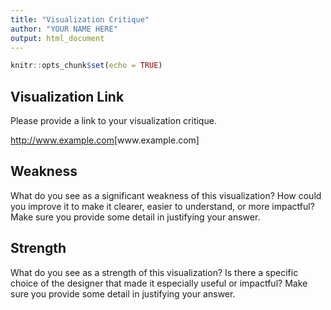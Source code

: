 ```yaml
---
title: "Visualization Critique"
author: "YOUR NAME HERE"
output: html_document
---
```


```r
knitr::opts_chunk$set(echo = TRUE)
```

## Visualization Link

Please provide a link to your visualization critique.

<http://www.example.com>[www.example.com]

## Weakness

What do you see as a significant weakness of this visualization? How could you improve it to make it clearer, easier to understand, or more impactful? Make sure you provide some detail in justifying your answer.

## Strength

What do you see as a strength of this visualization? Is there a specific choice of the designer that made it especially useful or impactful? Make sure you provide some detail in justifying your answer.